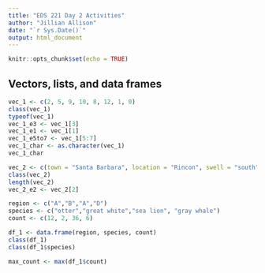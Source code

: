 ```yaml
---
title: "EDS 221 Day 2 Activities"
author: "Jillian Allison"
date: "`r Sys.Date()`"
output: html_document
---
```


```r
knitr::opts_chunk$set(echo = TRUE)
```

## Vectors, lists, and data frames 

```r
vec_1 <- c(2, 5, 9, 10, 8, 12, 1, 0) 
class(vec_1)
typeof(vec_1)
vec_1_e3 <- vec_1[3] 
vec_1_e1 <- vec_1[1]
vec_1_e5to7 <- vec_1[5:7]
vec_1_char <- as.character(vec_1)
vec_1_char
```

```r
vec_2 <- c(town = "Santa Barbara", location = "Rincon", swell = "south")
class(vec_2)
length(vec_2)
vec_2_e2 <- vec_2[2]
```

```r
region <- c("A","B","A","D")
species <- c("otter","great white","sea lion", "gray whale")
count <- c(12, 2, 36, 6)

df_1 <- data.frame(region, species, count)
class(df_1)
class(df_1$species)

max_count <- max(df_1$count)
```

